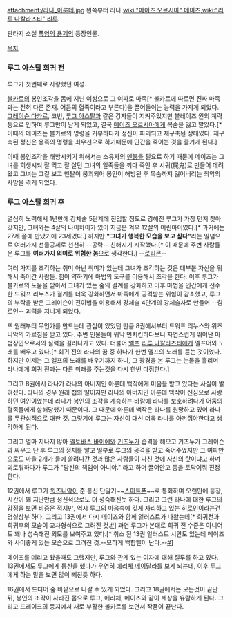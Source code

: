 attachment:/라나_아룬데.jpg
왼쪽부터 라나,[[wiki:"메이즈 오르시아" 메이즈]],[[wiki:"리루 나칼라즈티" 리루]].

판타지 소설 [[폭염의 용제]]의 등장인물.

[[목차]]
=== 루그 아스탈 회귀 전 ===
루그가 첫번째로 사랑했던 여성.

[[볼카르]]의 봉인조각을 몸에 지닌 여성으로 그 여파로 마족[* 볼카르에 따르면 진짜 마족과는 전혀 다른 존재. 어둠의 혈족이라고 부른다]을 끌어들이는 능력을 가지게 되었다. [[그레이슨 다카르]], 코번, [[루그 아스탈]]과 같은 강자들이 지켜주었지만 블레이즈 원의 계략 등으로 인하여 루그만이 남게 되었고, 결국 [[메이즈 오르시아]]에게 목숨을 잃고 말았다.[* 이때의 메이즈는 볼카르의 명령을 거부하다가 정신이 파괴되고 재구축된 상태였다. 재구축된 정신은 용족의 명령을 최우선으로 하기때문에 인간을 죽이는 것을 즐기게 된다.]

이때 봉인조각을 해방시키기 위해서는 소유자의 [[멘붕]]을 필요로 하기 때문에 메이즈는 그녀를 희생시켜 잘 먹고 잘 살던 그녀의 일족들을 죄다 죽인 후 시귀(屍鬼)로 만들어 데려왔고 그녀는 그걸 보고 멘탈이 붕괴되어 봉인이 해방된 후 목숨까지 잃어버리는 최악의 사망을 겪게 되었다.

=== 루그 아스탈 회귀 후 ===
열심히 노력해서 1년만에 강체술 5단계에 진입할 정도로 강해진 루그가 가장 먼저 찾아갔지만, 그녀와는 4살의 나이차이가 있어 지금은 겨우 12살의 어린아이였다.[* 과거에는 27세 쯤에 만났기에 23세였다.] 하지만 '''"그녀가 행복한 모습을 보고 싶다"'''라는 일념으로 여러가지 선물공세로 천천히 --공략-- 친해지기 시작했다.[* 이 때문에 주변 사람들은 루그를 '''여러가지 의미로 위험한 놈'''으로 생각한다.] --[[로리콘]]--

여러 가지를 조각하는 취미 아닌 취미가 있는데 그녀가 조각하는 것은 대부분 자신을 위해서 죽어간 사람들. 힘이 약하기에 마법의 도구를 이용해서 조각을 한다. 이후 루그가 볼카르의 도움을 받아서 그녀가 있는 숲의 결계를 강화하고 이후 마법을 인간에게 전수한 드워프 리누스가 결계를 더욱 강화하면서 마족에게 공격받는 위험이 감소했고, 루그의 부탁을 받은 그레이슨이 전이법을 이용해서 강체술 4단계의 강체술사로 만들어 --힘로인-- 괴력을 지니게 되었다.

또 원래부터 무언가를 만드는데 관심이 있었던 만큼 8권에서부터 드워프 리누스와 위즈니악의 가르침을 받고 있다. 주변 인물들이 워낙 먼치킨하다보니 자연스럽게 뛰어난 마법장인으로서의 실력을 길러나가고 있다. 더불어 [[엘프]] [[리루 나칼라즈티]]에게 엘프어와 노래를 배우고 있다.[* 회귀 전의 라나의 꿈 중 하나가 한번 엘프의 노래를 듣는 것이었다. 하지만 이제는 그 엘프의 노래를 배우기까지 하니, 그 광경을 본 루그는 눈물을 흘리며 라나에게 회귀 전과는 다른 미래를 주는것을 다시 한번 다짐한다.] 

그리고 8권에서 라나가 라나의 아버지인 아룬데 백작에게 미움을 받고 있다는 사실이 밝혀졌다. 라나의 경우 원래 첩의 딸이지만 라나의 아버지인 아룬데 백작이 진심으로 사랑하던 여인이었는데 라나가 봉인의 조각을 계승하는 바람에 라나를 보호하려다가 어둠의 혈족들에게 살해당했기 때문이다. 그 때문에 아룬데 백작은 라나를 원망하고 있어 라나를 무관심적으로 대한 것. 그렇기에 루그는 자신이 대신 더욱 라나를 아껴줘야한다고 생각하게 된다.

그리고 얼마 지나지 않아 [[엘토바스 바이에]]와 [[기즈누]]가 습격을 해오고 기즈누가 그레이슨과 싸우고 난 후 루그의 정체를 알고 일부로 루그의 공격을 받고 죽어주었지만 그 여파만으로도 마을 2개가 물에 쓸려나간 것과 많은 사람들이 다친 것에 자신의 탓이냐고 하며 괴로워하다가 루그가 "당신의 책임이 아니야." 라고 하며 끌어안고 등을 토닥여줘 진정한다.

12권에서 루그가 [[워즈니악]]이 준 통신 단말기~~[[스마트폰]]~~로 통화하며 오랜만에 등장, 시간이 꽤 지난만큼 정신적으로도 더 성숙해진듯 하다. 그리고 그런 라나에 대한 루그의 감정을 보면 비중은 적지만, 역시 루그의 마음속에 깊게 자리하고 있는 [[히로인]]이라는건 명실상부 하다. 그리고 13권에서 다시 메이즈와 함께 일러스트가 나왔는데[* 회귀전과 회귀후의 모습이 교차형식으로 그려진 것.[http://rigvedawiki.net/r1/wiki.php/%EB%9D%BC%EB%82%98%20%EC%95%84%EB%A3%AC%EB%8D%B0?action=download&value=17.jpg #]] 과연 루그가 본대로 회귀 전 수준은 아니어도 꽤나 성숙해진 외모를 보여주고 있다.[* 취소 된 13권 일러스트 시안도 있는데 메이즈와 사이좋게 있는 모습으로 그려진 것.--묘하게 백합삘이 난다.--[http://pds24.egloos.com/pds/201203/20/22/e0066422_4f6753f220864.jpg #]]

메이즈를 데리고 왔을때도 그랬지만, 루그와 관계 있는 여자에 대해 질투를 하고 있다. 13권에서도 루그에게 통신을 했다가 우연히 [[에리체 메이달라]]를 보게 되는데, 이후 루그에게 하는 말을 보면 많이 삐친듯 하다.

16권에서 드디어 숲 바깥으로 나갈 수 있게 되었다. 그리고 18권에서는 모든것이 끝난뒤, 봉인의 조각이 사라진 몸으로 루그, 에리체, 메이즈와 같이 세상을 유람하게 된다. 그리고 드레이크의 둥지에서 새로 부활한 볼카르를 보면서 작품이 끝난다.
